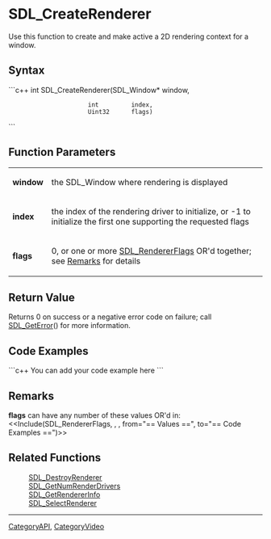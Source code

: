 <!-- pragma section-numbers off -->
<!-- pragma disable-camelcase -->

= SDL_CreateRenderer =
Use this function to create and make active a 2D rendering context for a window.


== Syntax ==
```c++
int SDL_CreateRenderer(SDL_Window* window,
                       int  	   index,
                       Uint32  	   flags)
```

== Function Parameters ==
{|
|'''window'''
|the SDL_Window where rendering is displayed
|-
|'''index'''
|the index of the rendering driver to initialize, or -1 to initialize the first one supporting the requested flags
|-
|'''flags'''
|0, or one or more [[SDL_RendererFlags]] OR'd together; see [[#flags|Remarks]] for details
|}

== Return Value ==
Returns 0 on success or a negative error code on failure; call [[SDL_GetError]]() for more information.

== Code Examples ==
```c++
You can add your code example here
```

== Remarks ==
<span id="flags"></span> '''flags''' can have any number of these values OR'd in:
<<Include(SDL_RendererFlags, , , from="== Values ==", to="== Code Examples ==")>>

== Related Functions ==
:[[SDL_DestroyRenderer]]
:[[SDL_GetNumRenderDrivers]]
:[[SDL_GetRendererInfo]]
:[[SDL_SelectRenderer]]

----
[[CategoryAPI]], [[CategoryVideo]]
